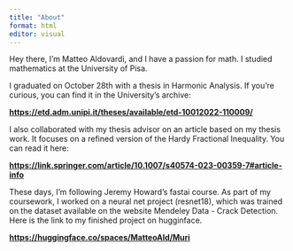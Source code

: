```yaml
---
title: "About"
format: html
editor: visual
---
```


Hey there, I'm Matteo Aldovardi, and I have a passion for math. I studied mathematics at the University of Pisa.

I graduated on October 28th with a thesis in Harmonic Analysis. If you're curious, you can find it in the University's archive:

[**https://etd.adm.unipi.it/theses/available/etd-10012022-110009/**](https://etd.adm.unipi.it/theses/available/etd-10012022-110009/)

I also collaborated with my thesis advisor on an article based on my thesis work. It focuses on a refined version of the Hardy Fractional Inequality. You can read it here:

[**https://link.springer.com/article/10.1007/s40574-023-00359-7#article-info**](https://link.springer.com/article/10.1007/s40574-023-00359-7#article-info)

These days, I'm following Jeremy Howard's fastai course. As part of my coursework, I worked on a neural net project (resnet18), which was trained on the dataset available on the website Mendeley Data - Crack Detection. Here is the link to my finished project on hugginface.

[**https://huggingface.co/spaces/MatteoAld/Muri**](https://huggingface.co/spaces/MatteoAld/Muri)
